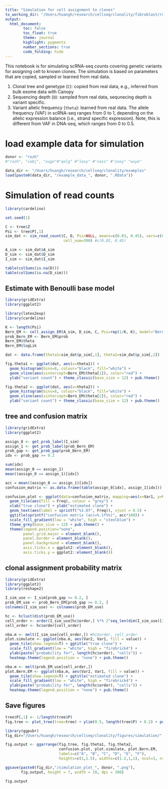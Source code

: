 ```yaml
---
title: "Simulation for cell assignment to clones"
to_working_dir: "/Users/huangh/research/cellseq/clonality/fibroblast/reports/"
output:
  html_document:
        toc: false
        toc_float: true
        theme: journal
        highlight: pygments
        number_sections: true
        code_folding: hide
---
```


This notebook is for simulating scRNA-seq counts covering genetic variants for 
assigning cell to known clones. The simulation is based on parameters that are 
copied, sampled or learned from real data.

1) Clonal tree and genetype (`C`): copied from real data, e.g., inferred from 
bulk exome data with Canopy
2) Sequencing depth (`D`): sampled from real data, sequnecing depth is variant
specific.
3) Variant allelic frequency (`theta`): learned from real data. The allele
frequency (VAF) in scRNA-seq ranges from 0 to 1, depending on the allelic
expression balance (i.e., strand specific expression). Note, this is different 
from VAF in DNA-seq, which ranges from 0 to 0.5.


# load example data for simulation
```r
donor <- "rozh"
#"rozh", "vabj", "xugn"#"qolg" #"lexy" #"vass" #"zoxy" "wuye"

data_dir <- "/Users/huangh/research/cellseq/clonality/examples"
load(paste0(data_dir, "/example_data_", donor, ".RData"))
```

# Simulation of read counts
```r
library(cardelino)

set.seed(1) 

C <- tree$Z
Psi <- tree$P[,1]
sim_dat <- sim_read_count(C, D, Psi=NULL, means=c(0.03, 0.45), vars=c(0.1, 0.1),
                          cell_num=300) #c(0.03, 0.45)

A_sim <- sim_dat$A_sim
D_sim <- sim_dat$D_sim
I_sim <- sim_dat$I_sim

table(colSums(is.na(D)))
table(colSums(is.na(D_sim)))
```


## Estimate with Benoulli base model
```r
library(gridExtra)
library(ggplot2)

library(latex2exp)
library(cardelino)

K <- length(Psi)
Bern_EM <- cell_assign_EM(A_sim, D_sim, C, Psi=rep(1/K, K), model="Bernoulli")
prob_Bern_EM <- Bern_EM$prob
Bern_EM$theta
Bern_EM$logLik

dat <- data.frame(theta1=sim_dat$p_sim[,1], theta2=sim_dat$p_sim[,2])

fig.theta1 <- ggplot(dat, aes(x=theta1)) +
  geom_histogram(bins=8, colour="black", fill="white") +
  geom_vline(aes(xintercept=Bern_EM$theta[1]), color="red") + 
  ylab("variant count") + theme_classic(base_size = 12) + pub.theme()

fig.theta2 <- ggplot(dat, aes(x=theta2)) +
  geom_histogram(bins=8, colour="black", fill="white") +
  geom_vline(aes(xintercept=Bern_EM$theta[2]), color="red") +
  ylab("variant count") + theme_classic(base_size = 12) + pub.theme() 
```

## tree and confusion matrix
```r
library(gridExtra)
library(ggplot2)

assign_0 <- get_prob_label(I_sim)
assign_1 <- get_prob_label(prob_Bern_EM)
prob_gap <- get_prob_gap(prob_Bern_EM)
idx <- prob_gap >= 0.2

sum(idx)
mean(assign_0 == assign_1)
mean((assign_0 == assign_1)[idx])

acc = mean((assign_0 == assign_1)[idx])
confusion_matrix <- as.data.frame(table(assign_0[idx], assign_1[idx]))

confusion.plot <- ggplot(data=confusion_matrix, mapping=aes(x=Var1, y=Var2)) +
  geom_tile(aes(fill = Freq), colour = "grey") + 
  xlab("true clone") + ylab("estimated clone") + 
  geom_text(aes(label = sprintf("%1.0f", Freq)), vjust = 0.5) + 
  ggtitle(sprintf("confusion matrix (acc=%.1f%%)", acc*100)) + 
  scale_fill_gradient(low = "white", high = "steelblue") +  
  theme_grey(base_size = 12) + pub.theme() + 
  theme(legend.position="none", 
        panel.grid.major = element_blank(),
        panel.border = element_blank(),
        panel.background = element_blank(),
        axis.ticks.x = ggplot2::element_blank(),
        axis.ticks.y = ggplot2::element_blank()) 
```


## clonal assignment probability matrix
```r
library(gridExtra)
library(ggplot2)
library(reshape2)

I_sim_use <- I_sim[prob_gap >= 0.2, ]
prob_EM_use <- prob_Bern_EM[prob_gap >= 0.2, ]
colnames(I_sim_use) <- colnames(prob_EM_use)

hc <- hclust(dist(prob_EM_use))
cell_order <- order(I_sim_use[hc$order,] %*% 2^seq_len(dim(I_sim_use)[2]))
cell_order <- hc$order[cell_order]

nba.m <- melt(I_sim_use[cell_order,]) #hc$order, cell_order
plot.simulate <- ggplot(nba.m, aes(Var2, Var1, fill = value)) + 
  geom_tile(show.legend=T) + ggtitle("true clone") + 
  scale_fill_gradient(low = "white", high = "firebrick4") +
  ylab(paste("probability for", length(hc$order), "cells")) + 
  heatmap.theme(legend.position = "none") + pub.theme()

nba.m <- melt(prob_EM_use[cell_order,])
plot.Bern.EM <- ggplot(nba.m, aes(Var2, Var1, fill = value)) + 
  geom_tile(show.legend=T) + ggtitle("estimated clone") + 
  scale_fill_gradient(low = "white", high = "firebrick4") +
  ylab(paste("probability for", length(hc$order), "cells")) +
  heatmap.theme(legend.position = "none") + pub.theme()
```


## Save figures
```r
tree$P[,1] <- 1/length(tree$P)
fig.tree <- plot_tree(tree=tree) + ylim(0.5, length(tree$P) + 0.2) + pub.theme()

library(ggpubr)
fig_dir="/Users/huangh/research/cellseq/clonality/figures/simulation/"

fig.output <- ggarrange(fig.tree, fig.theta1, fig.theta2, 
                        confusion.plot, plot.simulate, plot.Bern.EM,
                        labels=c("A", "B", "C", "D", "E", "F"), 
                        heights=c(1,1.5), widths=c(1.2,1,1), ncol=3, nrow=2)

ggsave(paste0(fig_dir,"/simulation_plot_", donor, ".png"),
       fig.output, height = 7, width = 10, dpi = 300)

fig.output
```

